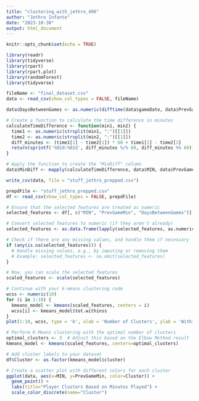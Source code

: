 ```yaml
---
title: "clustering_with_jethro_496"
author: "Jethro Infante"
date: "2023-10-30"
output: html_document
---
```


```r
knitr::opts_chunk$set(echo = TRUE)
```

```r
library(readr)
library(tidyverse)
library(rpart)
library(rpart.plot)
library(randomForest)
library(tidyverse)
```

```r
fileName <- "final_dataset.csv"
data <- read_csv(show_col_types = FALSE, fileName)

data$DaysBetweenGames <- as.numeric(difftime(data$gameDate, data$PrevGameDate, units = "days"))

# Create a function to calculate the time difference in minutes
calculateTimeDifference <- function(min1, min2) {
  time1 <- as.numeric(strsplit(min1, ":")[[1]])
  time2 <- as.numeric(strsplit(min2, ":")[[1]])
  diff_minutes <- (time1[1] - time2[1]) * 60 + time1[2] - time2[2]
  return(sprintf('%02d:%02d', diff_minutes %/% 60, diff_minutes %% 60))
}

# Apply the function to create the "MinDiff" column
data$MinDiff <- mapply(calculateTimeDifference, data$MIN, data$PrevGameMin)

write_csv(data, file = "stuff_jethro_prepped.csv")
```

```r
prepdFile <- "stuff_jethro_prepped.csv"
df <- read_csv(show_col_types = FALSE, prepdFile)

# Ensure that the selected features are treated as numeric
selected_features <- df[, c("MIN", "PrevGameMin", "DaysBetweenGames")]

# Convert selected features to numeric (if they aren't already)
selected_features <- as.data.frame(lapply(selected_features, as.numeric))

# Check if there are any missing values, and handle them if necessary
if (any(is.na(selected_features))) {
  # Handle missing values, e.g., by imputing or removing them
  # Example: selected_features <- na.omit(selected_features)
}

# Now, you can scale the selected features
scaled_features <- scale(selected_features)

# Continue with your k-means clustering code
wcss <- numeric(10)
for (i in 1:10) {
  kmeans_model <- kmeans(scaled_features, centers = i)
  wcss[i] <- kmeans_model$tot.withinss
}
plot(1:10, wcss, type = 'b', xlab = 'Number of Clusters', ylab = 'Within-Cluster Sum of Squares')
```

```r
# Perform K-Means clustering with the optimal number of clusters
optimal_clusters <- 3  # Adjust this based on the Elbow Method result
kmeans_model <- kmeans(scaled_features, centers=optimal_clusters)

# Add cluster labels to your dataset
df$Cluster <- as.factor(kmeans_model$cluster)
```

```r
# Create a scatter plot with different colors for each cluster
ggplot(data, aes(x=MIN, y=PrevGameMin, color=Cluster)) +
  geom_point() +
  labs(title="Player Clusters Based on Minutes Played") +
  scale_color_discrete(name="Cluster")
```